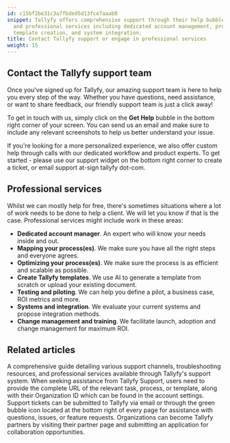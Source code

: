 ```yaml
---
id: c15bf2be31c3a7fbded5d13fce7aaab9
snippet: Tallyfy offers comprehensive support through their help bubble, email assistance,
  and professional services including dedicated account management, process optimization,
  template creation, and system integration.
title: Contact Tallyfy support or engage in professional services
weight: 15
---
```


## Contact the Tallyfy support team

Once you've signed up for Tallyfy, our amazing support team is here to help you every step of the way. Whether you have questions, need assistance, or want to share feedback, our friendly support team is just a click away!

To get in touch with us, simply click on the **Get Help** bubble in the bottom right corner of your screen. You can send us an email and make sure to include any relevant screenshots to help us better understand your issue.

If you're looking for a more personalized experience, we also offer custom help through calls with our dedicated workflow and product experts. To get started - please use our support widget on the bottom right corner to create a ticket, or email support at-sign tallyfy dot-com.

## Professional services

Whilst we can mostly help for free, there's sometimes situations where a lot of work needs to be done to help a client. We will let you know if that is the case. Professional services might include work in these areas:

* **Dedicated account manager**. An expert who will know your needs inside and out.
* **Mapping your process(es)**. We make sure you have all the right steps and everyone agrees.
* **Optimizing your process(es)**. We make sure the process is as efficient and scalable as possible.
* **Create Tallyfy templates**. We use AI to generate a template from scratch or upload your existing document.
* **Testing and piloting**. We can help you define a pilot, a business case, ROI metrics and more.
* **Systems and integration**. We evaluate your current systems and propose integration methods.
* **Change management and training**. We facilitate launch, adoption and change management for maximum ROI.


## Related articles
<CardGrid>
<LinkTitleCard header="<b>Miscellaneous > Support</b>" href="/products/pro/miscellaneous/support/" > A comprehensive guide detailing various support channels, troubleshooting resources, and professional services available through Tallyfy's support system. </LinkTitleCard>
<LinkTitleCard header="<b>Support > Provide necessary info to Tallyfy's support team</b>" href="/products/pro/miscellaneous/support/how-to-provide-necessary-info-to-tallyfy-support/" > When seeking assistance from Tallyfy Support, users need to provide the complete URL of the relevant task, process, or template, along with their Organization ID which can be found in the account settings. </LinkTitleCard>
<LinkTitleCard header="<b>Support > Submit a Help Ticket</b>" href="/products/pro/miscellaneous/support/how-do-i-submit-a-help-ticket-to-tallyfy/" > Support tickets can be submitted to Tallyfy via email or through the green bubble icon located at the bottom right of every page for assistance with questions, issues, or feature requests. </LinkTitleCard>
<LinkTitleCard header="<b>Miscellaneous > Become a Tallyfy Partner</b>" href="/products/pro/miscellaneous/how-can-i-become-a-tallyfy-partner/" > Organizations can become Tallyfy partners by visiting their partner page and submitting an application for collaboration opportunities. </LinkTitleCard>
</CardGrid>